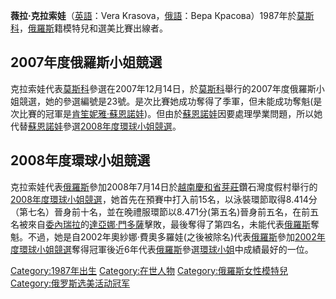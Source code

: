 {{Infobox Model
| name          = 薇拉·克拉索娃
| image         = Вера Красова.jpg
| imagesize     = 
| caption       = 
| birthname     = 薇拉·克拉索娃
| birthdate     = {{birth year and age|1987}}
| location      = {{USSR}}[[莫斯科|莫斯科]]
| deathdate     =
| deathplace    =
| nationality   = {{RUS}}
| height        = {{height|m=1.78}}
| weight        =
| haircolor     = 棕色
| eyecolor      = 綠色
| measurements  = 
| dress size    =
| shoesize      =
| agency        =
| alias(es)     =
| spouse        =
| homepage      =
}}

'''薇拉·克拉索娃'''（[[英語|英語]]：Vera Krasova，[[俄語|俄語]]：Вера Красова）1987年於[[莫斯科|莫斯科]]，[[俄羅斯|俄羅斯]]籍模特兒和選美比賽出線者。

== 2007年度俄羅斯小姐競選 ==
克拉索娃代表[[莫斯科|莫斯科]]參選在2007年12月14日，於[[莫斯科|莫斯科]]舉行的2007年度俄羅斯小姐競選，她的參選編號是23號。是次比賽她成功奪得了季軍，但未能成功奪魁(是次比賽的冠軍是[[肯笙妮雅·蘇恩諾娃|肯笙妮雅·蘇恩諾娃]])。但由於[[肯笙妮雅·蘇恩諾娃|蘇恩諾娃]]因要處理學業問題，所以她代替[[肯笙妮雅·蘇恩諾娃|蘇恩諾娃]]參選[[2008年度環球小姐競選|2008年度環球小姐競選]]。

== 2008年度環球小姐競選 ==
克拉索娃代表[[俄羅斯|俄羅斯]]參加2008年7月14日於[[越南|越南]][[慶和省|慶和省]][[芽莊|芽莊]]鑽石灣度假村舉行的[[2008年度環球小姐競選|2008年度環球小姐競選]]，她首先在預賽中打入前15名，以泳裝環節取得8.414分（第七名）晉身前十名，並在晚禮服環節以8.471分(第五名)晉身前五名，在前五名被來自[[委內瑞拉小姐|委內瑞拉]]的[[達亞娜·門多薩|達亞娜·門多薩]]擊敗，最後奪得了第四名，未能代表[[俄羅斯|俄羅斯]]奪魁。不過，她是自2002年奧紗娜·費奧多羅娃(之後被除名)代表[[俄羅斯|俄羅斯]]參加[[2002年度環球小姐比賽|2002年度環球小姐競選]]奪得冠軍後近6年代表[[俄羅斯|俄羅斯]]參選[[環球小姐|環球小姐]]中成績最好的一位。

{{俄羅斯人小作品}}
{{DEFAULTSORT:Krasova, Vera}}
[[Category:1987年出生|Category:1987年出生]]
[[Category:在世人物|Category:在世人物]]
[[Category:俄羅斯女性模特兒|Category:俄羅斯女性模特兒]]
[[Category:俄罗斯选美活动冠军|Category:俄罗斯选美活动冠军]]